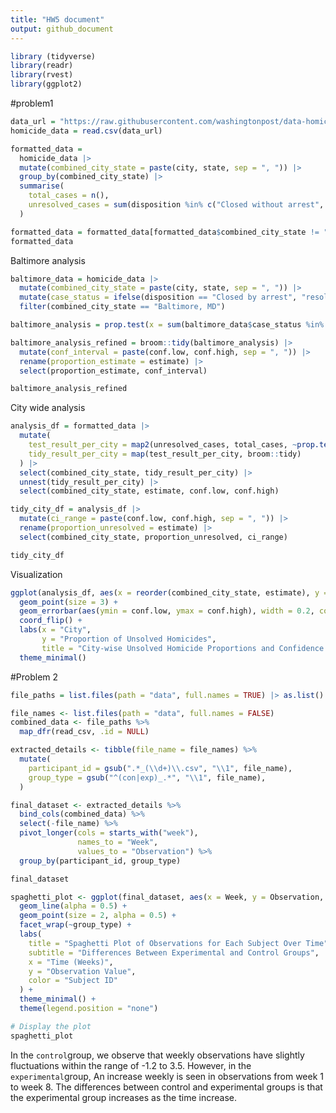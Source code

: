 ```yaml
---
title: "HW5 document"
output: github_document
---
```

```r
library (tidyverse)
library(readr)
library(rvest)
library(ggplot2)
```

#problem1 
```r
data_url = "https://raw.githubusercontent.com/washingtonpost/data-homicides/master/homicide-data.csv"
homicide_data = read.csv(data_url)

formatted_data =
  homicide_data |>
  mutate(combined_city_state = paste(city, state, sep = ", ")) |> 
  group_by(combined_city_state) |> 
  summarise(
    total_cases = n(), 
    unresolved_cases = sum(disposition %in% c("Closed without arrest", "Open/No arrest"))  
  )

formatted_data = formatted_data[formatted_data$combined_city_state != "Tulsa, AL", ] 
formatted_data

```

Baltimore analysis
```r
baltimore_data = homicide_data |> 
  mutate(combined_city_state = paste(city, state, sep = ", ")) |> 
  mutate(case_status = ifelse(disposition == "Closed by arrest", "resolved_cases", "unresolved_cases")) |> 
  filter(combined_city_state == "Baltimore, MD")

baltimore_analysis = prop.test(x = sum(baltimore_data$case_status %in% c("unresolved_cases")), n = nrow(baltimore_data), correct = FALSE)

baltimore_analysis_refined = broom::tidy(baltimore_analysis) |> 
  mutate(conf_interval = paste(conf.low, conf.high, sep = ", ")) |> 
  rename(proportion_estimate = estimate) |> 
  select(proportion_estimate, conf_interval)

baltimore_analysis_refined
```

City wide analysis
```r
analysis_df = formatted_data |> 
  mutate(
    test_result_per_city = map2(unresolved_cases, total_cases, ~prop.test(x = .x, n = .y)),
    tidy_result_per_city = map(test_result_per_city, broom::tidy)
  ) |> 
  select(combined_city_state, tidy_result_per_city) |> 
  unnest(tidy_result_per_city) |> 
  select(combined_city_state, estimate, conf.low, conf.high) 

tidy_city_df = analysis_df |> 
  mutate(ci_range = paste(conf.low, conf.high, sep = ", ")) |> 
  rename(proportion_unresolved = estimate) |> 
  select(combined_city_state, proportion_unresolved, ci_range)

tidy_city_df

```
Visualization
```r
ggplot(analysis_df, aes(x = reorder(combined_city_state, estimate), y = estimate)) +
  geom_point(size = 3) +
  geom_errorbar(aes(ymin = conf.low, ymax = conf.high), width = 0.2, color = "blue") +
  coord_flip() +  
  labs(x = "City",
       y = "Proportion of Unsolved Homicides",
       title = "City-wise Unsolved Homicide Proportions and Confidence Intervals") +
  theme_minimal()

```

#Problem 2

```r
file_paths = list.files(path = "data", full.names = TRUE) |> as.list()

file_names <- list.files(path = "data", full.names = FALSE)
combined_data <- file_paths %>%
  map_dfr(read_csv, .id = NULL)
```

```r
extracted_details <- tibble(file_name = file_names) %>%
  mutate(
    participant_id = gsub(".*_(\\d+)\\.csv", "\\1", file_name),
    group_type = gsub("^(con|exp)_.*", "\\1", file_name),
  )
```


```r
final_dataset <- extracted_details %>%
  bind_cols(combined_data) %>%
  select(-file_name) %>%
  pivot_longer(cols = starts_with("week"),
               names_to = "Week",
               values_to = "Observation") %>%
  group_by(participant_id, group_type)

final_dataset
```

```r
spaghetti_plot <- ggplot(final_dataset, aes(x = Week, y = Observation, group = participant_id, color = participant_id)) +
  geom_line(alpha = 0.5) + 
  geom_point(size = 2, alpha = 0.5) + 
  facet_wrap(~group_type) +  
  labs(
    title = "Spaghetti Plot of Observations for Each Subject Over Time",
    subtitle = "Differences Between Experimental and Control Groups",
    x = "Time (Weeks)",
    y = "Observation Value",
    color = "Subject ID"
  ) +
  theme_minimal() +
  theme(legend.position = "none")  

# Display the plot
spaghetti_plot

```

In the `control`group, we observe that weekly observations have slightly fluctuations within the range of -1.2 to 3.5.
However, in the `experimental`group, An increase weekly is seen in observations from week 1 to week 8.
The differences between control and experimental groups is that the experimental group increases as the time increase.

